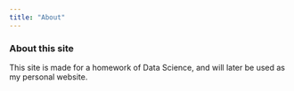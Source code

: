 ```yaml
---
title: "About"
---
```


### About this site

This site is made for a homework of Data Science, and will later be used as my personal website.